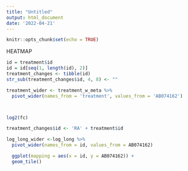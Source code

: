 ```yaml
---
title: "Untitled"
output: html_document
date: '2022-04-21'
---
```


```r
knitr::opts_chunk$set(echo = TRUE)
```


HEATMAP

```r
id = treatment$id
id = id[seq(1, length(id), 2)]
treatment_changes <- tibble(id)
str_sub(treatment_changes$id, 4, 8) <- ""

treatment_wider <- treatment_w_meta %>% 
  pivot_wider(names_from = 'treatment', values_from = 'AB074162')



log2(fc)

treatment_changes$id <- 'RA' + treatment$id

log_long_wider <-log_long %>% 
  pivot_wider(names_from = id, values_from = AB074162)

  ggplot(mapping = aes(x = id, y = AB074162)) +
  geom_tile()
```







